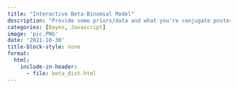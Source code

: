 ```yaml
---
title: "Interactive Beta-Binomial Model"
description: "Provide some priors/data and what you're conjugate posteriors update in real-time!"
categories: [Bayes, Javascript]
image: 'pic.PNG'
date: '2021-10-30'
title-block-style: none
format:
  html:
    include-in-header: 
      - file: beta_dist.html
---
```

